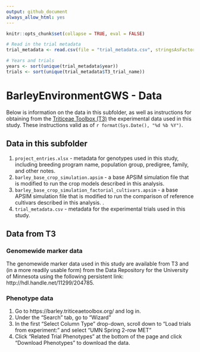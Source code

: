```yaml
---
output: github_document
always_allow_html: yes
---
```

  
<!-- README.md is generated from README.Rmd. Please edit that file -->  
  
```r
knitr::opts_chunk$set(collapse = TRUE, eval = FALSE)

# Read in the trial metadata
trial_metadata <- read.csv(file = "trial_metadata.csv", stringsAsFactors = FALSE, na.strings = c("NA", ""))

# Years and trials
years <- sort(unique(trial_metadata$year))
trials <- sort(unique(trial_metadata$T3_trial_name))

```

# BarleyEnvironmentGWS - Data

Below is information on the data in this subfolder, as well as instructions for obtaining from the [Triticeae Toolbox (T3)](https://triticeaetoolbox.org/barley) the experimental data used in this study. These instructions valid as of `r format(Sys.Date(), "%d %b %Y")`.


## Data in this subfolder

1. `project_entries.xlsx` - metadata for genotypes used in this study, including breeding program name, population group, predigree, family, and other notes.
2. `barley_base_crop_simulation.apsim` - a base APSIM simulation file that is modified to run the crop models described in this analysis.
3. `barley_base_crop_simulation_factorial_cultivars.apsim` - a base APSIM simulation file that is modified to run the comparison of reference cultivars described in this analysis. .
4. `trial_metadata.csv` - metadata for the experimental trials used in this study.



## Data from T3

### Genomewide marker data

The genomewide marker data used in this study are available from T3 and (in a more readily usable form) from the Data Repository for the University of Minnesota using the following persistent link: http://hdl.handle.net/11299/204785.

### Phenotype data

1. Go to https://barley.triticeaetoolbox.org/ and log in.  
2. Under the "Search" tab, go to "Wizard"  
3. In the first "Select Column Type" drop-down, scroll down to "Load trials from experiment:" and select "UMN Spring 2-row MET"  
4. Click "Related Trial Phenotypes" at the bottom of the page and click "Download Phenotypes" to download the data.  
